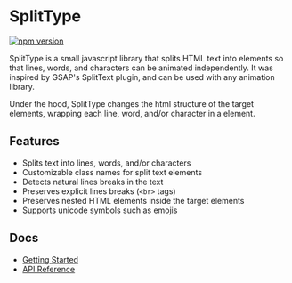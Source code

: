 
<Meta title="Welcome" />

# SplitType

[![npm version](https://badge.fury.io/js/split-type.svg)](https://www.npmjs.com/package/split-type)

SplitType is a small javascript library that splits HTML text into elements so that lines, words, and characters can be animated independently. It was inspired by GSAP's SplitText plugin, and can be used with any animation library.

Under the hood, SplitType changes the html structure of the target elements, wrapping each line, word, and/or character in a element.

## Features

- Splits text into lines, words, and/or characters
- Customizable class names for split text elements
- Detects natural lines breaks in the text
- Preserves explicit lines breaks (`<br>` tags)
- Preserves nested HTML elements inside the target elements
- Supports unicode symbols such as emojis

## Docs

- [Getting Started](?path=/story/getting-started--page)
- [API Reference](?path=/story/api-reference--page)
